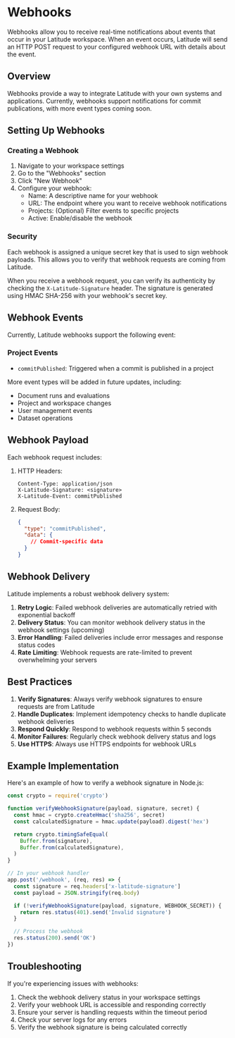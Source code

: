 # Webhooks

Webhooks allow you to receive real-time notifications about events that occur in your Latitude workspace. When an event occurs, Latitude will send an HTTP POST request to your configured webhook URL with details about the event.

## Overview

Webhooks provide a way to integrate Latitude with your own systems and applications. Currently, webhooks support notifications for commit publications, with more event types coming soon.

## Setting Up Webhooks

### Creating a Webhook

1. Navigate to your workspace settings
2. Go to the "Webhooks" section
3. Click "New Webhook"
4. Configure your webhook:
   - Name: A descriptive name for your webhook
   - URL: The endpoint where you want to receive webhook notifications
   - Projects: (Optional) Filter events to specific projects
   - Active: Enable/disable the webhook

### Security

Each webhook is assigned a unique secret key that is used to sign webhook payloads. This allows you to verify that webhook requests are coming from Latitude.

When you receive a webhook request, you can verify its authenticity by checking the `X-Latitude-Signature` header. The signature is generated using HMAC SHA-256 with your webhook's secret key.

## Webhook Events

Currently, Latitude webhooks support the following event:

### Project Events

- `commitPublished`: Triggered when a commit is published in a project

More event types will be added in future updates, including:

- Document runs and evaluations
- Project and workspace changes
- User management events
- Dataset operations

## Webhook Payload

Each webhook request includes:

1. HTTP Headers:

   ```
   Content-Type: application/json
   X-Latitude-Signature: <signature>
   X-Latitude-Event: commitPublished
   ```

2. Request Body:
   ```json
   {
     "type": "commitPublished",
     "data": {
       // Commit-specific data
     }
   }
   ```

## Webhook Delivery

Latitude implements a robust webhook delivery system:

1. **Retry Logic**: Failed webhook deliveries are automatically retried with exponential backoff
2. **Delivery Status**: You can monitor webhook delivery status in the webhook settings (upcoming)
3. **Error Handling**: Failed deliveries include error messages and response status codes
4. **Rate Limiting**: Webhook requests are rate-limited to prevent overwhelming your servers

## Best Practices

1. **Verify Signatures**: Always verify webhook signatures to ensure requests are from Latitude
2. **Handle Duplicates**: Implement idempotency checks to handle duplicate webhook deliveries
3. **Respond Quickly**: Respond to webhook requests within 5 seconds
4. **Monitor Failures**: Regularly check webhook delivery status and logs
5. **Use HTTPS**: Always use HTTPS endpoints for webhook URLs

## Example Implementation

Here's an example of how to verify a webhook signature in Node.js:

```javascript
const crypto = require('crypto')

function verifyWebhookSignature(payload, signature, secret) {
  const hmac = crypto.createHmac('sha256', secret)
  const calculatedSignature = hmac.update(payload).digest('hex')

  return crypto.timingSafeEqual(
    Buffer.from(signature),
    Buffer.from(calculatedSignature),
  )
}

// In your webhook handler
app.post('/webhook', (req, res) => {
  const signature = req.headers['x-latitude-signature']
  const payload = JSON.stringify(req.body)

  if (!verifyWebhookSignature(payload, signature, WEBHOOK_SECRET)) {
    return res.status(401).send('Invalid signature')
  }

  // Process the webhook
  res.status(200).send('OK')
})
```

## Troubleshooting

If you're experiencing issues with webhooks:

1. Check the webhook delivery status in your workspace settings
2. Verify your webhook URL is accessible and responding correctly
3. Ensure your server is handling requests within the timeout period
4. Check your server logs for any errors
5. Verify the webhook signature is being calculated correctly
